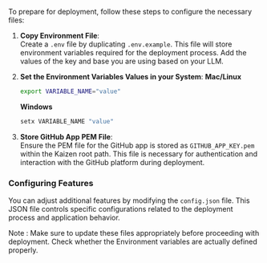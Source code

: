 To prepare for deployment, follow these steps to configure the necessary files:

1. **Copy Environment File**:  
Create a `.env` file by duplicating `.env.example`. This file will store environment variables required for the deployment process. Add the values of the key and base you are using based on your LLM.

2. **Set the Environment Variables Values in your System**:
**Mac/Linux**
   ```bash
   export VARIABLE_NAME="value"
   ```

   **Windows**
   ```bash
   setx VARIABLE_NAME "value"
   ```


3. **Store GitHub App PEM File**:  
Ensure the PEM file for the GitHub app is stored as `GITHUB_APP_KEY.pem` within the Kaizen root path. This file is necessary for authentication and interaction with the GitHub platform during deployment.

### Configuring Features

You can adjust additional features by modifying the `config.json` file. This JSON file controls specific configurations related to the deployment process and application behavior.

Note : Make sure to update these files appropriately before proceeding with deployment. Check whether the Environment variables are actually defined properly.
